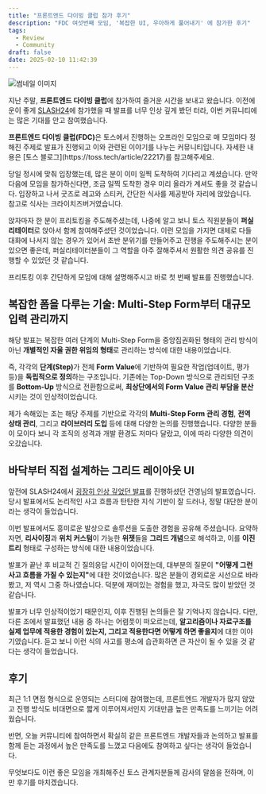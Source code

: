 ```yaml
---
title: "프론트엔드 다이빙 클럽 참가 후기"
description: "FDC 여섯번째 모임, '복잡한 UI, 우아하게 풀어내기' 에 참가한 후기"
tags:
  - Review
  - Community
draft: false
date: 2025-02-10 11:42:39
---
```


![썸네일 이미지](thumbnail.jpeg)

지난 주말, **프론트엔드 다이빙 클럽**에 참가하여 즐거운 시간을 보내고 왔습니다. 이전에 운이 좋게 [SLASH24](https://toss.im/slash-24)에 참가했을 때 발표를 너무 인상 깊게 봤던 터라, 이번 커뮤니티에는 많은 기대를 안고 참여했습니다.

<Callout type="info">
  <strong>프론트엔드 다이빙 클럽(FDC)</strong>은 토스에서 진행하는 오프라인
  모임으로 매 모임마다 정해진 주제로 발표가 진행되고 이와 관련된 이야기를 나누는
  커뮤니티입니다. 자세한 내용은 [토스 블로그](https://toss.tech/article/22217)를
  참고해주세요.
</Callout>

당일 정시에 맞춰 입장했는데, 많은 분이 이미 일찍 도착하여 기다리고 계셨습니다. 만약 다음에 모임을 참가하신다면, 조금 일찍 도착한 경우 미리 올라가 계셔도 좋을 것 같습니다. 입장하고 나서 굿즈로 레고와 스티커, 간단한 식사를 제공받아 자리에 앉았습니다. 참고로 식사는 크라이치즈버거였습니다.

앉자마자 한 분이 프리토킹을 주도해주셨는데, 나중에 알고 보니 토스 직원분들이 **퍼실리테이터**로 앉아서 함께 참여해주셨던 것이었습니다. 이런 모임을 가지면 대체로 다들 대화에 나서지 않는 경우가 있어서 초반 분위기를 만들어주고 진행을 주도해주시는 분이 있으면 좋은데, 퍼실리테이터분들이 그 역할을 아주 잘해주셔서 원활한 의견 공유를 진행할 수 있었던 것 같습니다.

프리토킹 이후 간단하게 모임에 대해 설명해주시고 바로 첫 번째 발표를 진행했습니다.

## 복잡한 폼을 다루는 기술: Multi-Step Form부터 대규모 입력 관리까지

해당 발표는 복잡한 여러 단계의 Multi-Step Form을 중앙집권화된 형태의 관리 방식이 아닌 **개별적인 자율 권한 위임의 형태**로 관리하는 방식에 대한 내용이었습니다.

즉, 각각의 <strong>단계(Step)</strong>가 전체 **Form Value**에 기반하여 필요한 작업(업데이트, 평가 등)을 **독립적으로 정의**하는 구조입니다. 기존에는 Top-Down 방식으로 관리되던 구조를 **Bottom-Up** 방식으로 전환함으로써, **최상단에서의 Form Value 관리 부담을 분산**시키는 것이 인상적이었습니다.

제가 속해있는 조는 해당 주제를 기반으로 각각의 **Multi-Step Form 관리 경험**, **전역 상태 관리**, 그리고 **라이브러리 도입** 등에 대해 다양한 논의를 진행했습니다. 다양한 분들이 모이다 보니 각 조직의 성격과 개발 환경도 저마다 달랐고, 이에 따라 다양한 의견이 오갔습니다.

## 바닥부터 직접 설계하는 그리드 레이아웃 UI

앞전에 SLASH24에서 [굉장히 인상 깊었던 발표](https://www.youtube.com/watch?v=SVt1-Opp3Wo)를 진행하셨던 건영님의 발표였습니다. 당시 발표에서도 논리적인 사고 흐름과 탄탄한 지식 기반이 잘 드러나, 정말 대단한 분이라는 생각이 들었습니다.

이번 발표에서도 흥미로운 발상으로 솔루션을 도출한 경험을 공유해 주셨습니다. 요약하자면, **리사이징**과 **위치 커스텀**이 가능한 **위젯**들을 **그리드 개념**으로 해석하고, 이를 **이진 트리** 형태로 구성하는 방식에 대한 내용이었습니다.

발표가 끝난 후 비교적 긴 질의응답 시간이 이어졌는데, 대부분의 질문이 <strong>"어떻게 그런 사고 흐름을 가질 수 있는지"</strong>에 대한 것이었습니다. 많은 분들이 경외로운 시선으로 바라봤고, 저 역시 그중 하나였습니다. 덕분에 재미있는 경험을 했고, 자극도 많이 받았던 것 같습니다.

발표가 너무 인상적이었기 때문인지, 이후 진행된 논의들은 잘 기억나지 않습니다. 다만, 다른 조에서 발표했던 내용 중 하나는 어렴풋이 떠오르는데, **알고리즘이나 자료구조를 실제 업무에 적용한 경험이 있는지, 그리고 적용한다면 어떻게 하면 좋을지**에 대한 이야기였습니다. 듣고 보니 이런 식의 사고를 평소에 습관화하면 큰 자산이 될 수 있을 것 같다는 생각이 들었습니다.

## 후기

최근 1:1 면접 형식으로 운영되는 스터디에 참여했는데, 프론트엔드 개발자가 많지 않았고 진행 방식도 비대면으로 짧게 이루어져서인지 기대만큼 높은 만족도를 느끼기는 어려웠습니다.

반면, 오늘 커뮤니티에 참여하면서 확실히 같은 프론트엔드 개발자들과 논의하고 발표를 함께 듣는 과정에서 높은 만족도를 느꼈고 다음에도 참여하고 싶다는 생각이 들었습니다.

무엇보다도 이런 좋은 모임을 개최해주신 토스 관계자분들께 감사의 말씀을 전하며, 이만 후기를 마치겠습니다.
